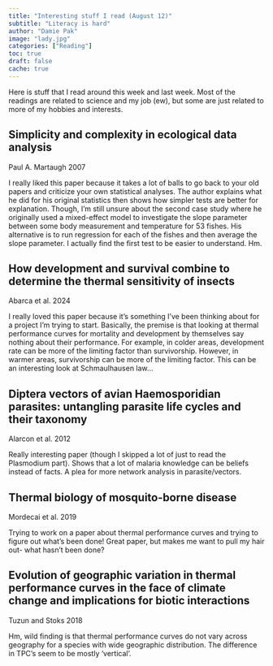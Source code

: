 ```yaml
---
title: "Interesting stuff I read (August 12)"
subtitle: "Literacy is hard"
author: "Damie Pak"
image: "lady.jpg"
categories: ["Reading"]
toc: true
draft: false
cache: true
---
```


Here is stuff that I read around this week and last week. Most of the readings are related to science and my job (ew), but some are just related to more of my hobbies and interests.

## Simplicity and complexity in ecological data analysis

Paul A. Martaugh 2007

I really liked this paper because it takes a lot of balls to go back to your old papers and criticize your own statistical analyses. The author explains what he did for his original statistics then shows how simpler tests are better for explanation. Though, I'm still unsure about the second case study where he originally used a mixed-effect model to investigate the slope parameter between some body measurement and temperature for 53 fishes. His alternative is to run regression for each of the fishes and then average the slope parameter. I actually find the first test to be easier to understand. Hm.

## How development and survival combine to determine the thermal sensitivity of insects

Abarca et al. 2024

I really loved this paper because it's something I've been thinking about for a project I'm trying to start. Basically, the premise is that looking at thermal performance curves for mortality and development by themselves say nothing about their performance. For example, in colder areas, development rate can be more of the limiting factor than survivorship. However, in warmer areas, survivorship can be more of the limiting factor. This can be an interesting look at Schmaulhausen law...

## Diptera vectors of avian Haemosporidian parasites: untangling parasite life cycles and their taxonomy

Alarcon et al. 2012

Really interesting paper (though I skipped a lot of just to read the Plasmodium part). Shows that a lot of malaria knowledge can be beliefs instead of facts. A plea for more network analysis in parasite/vectors.

## Thermal biology of mosquito-borne disease

Mordecai et al. 2019

Trying to work on a paper about thermal performance curves and trying to figure out what's been done! Great paper, but makes me want to pull my hair out- what hasn't been done?

## Evolution of geographic variation in thermal performance curves in the face of climate change and implications for biotic interactions

Tuzun and Stoks 2018

Hm, wild finding is that thermal performance curves do not vary across geography for a species with wide geographic distribution. The difference in TPC's seem to be mostly 'vertical'.
